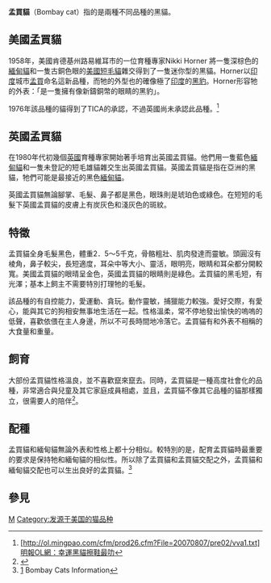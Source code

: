 {{Infobox Catbreed
| name = 孟買貓
| image = Close_up_of_a_black_domestic_cat.jpg
| imagecaption = 
| country = {{flagicon|US}}[[美國|美國]]
| ticastd=http://tica.org/public/breeds/bo/intro.php
| aacestd = http://www.aaceinc.org/pages/breeds/bom.htm
| cfastd = http://www.cfainc.org/breeds/standards/bombay.html
| acfastd = http://www.acfacat.com/breeds/standards/bombaystd.html
| ccastd = http://www.cca-afc.com/standardsBombay.html
| acfstd = https://web.archive.org/web/20041018070709/http://www.acf.asn.au/Standards/Bombay.htm
}}
'''孟買貓'''（Bombay cat）指的是兩種不同品種的黑貓。

==美國孟買貓==
1958年，美國肯德基州路易維耳市的一位育種專家Nikki Horner 將一隻深棕色的[[緬甸貓|緬甸貓]]和一隻古銅色眼的[[美國短毛貓|美國短毛貓]]雜交得到了一隻迷你型的黑貓。Horner以[[印度|印度]]城市[[孟買|孟買]]命名這新品種，而牠的外型也的確像極了[[印度|印度]]的[[黑豹|黑豹]]。Horner形容牠的外表：「是一隻擁有像新鑄銅幣的眼睛的黑豹」。

1976年該品種的貓得到了TICA的承認，不過英國尚未承認此品種。<ref name="mingpao">[http://ol.mingpao.com/cfm/prod26.cfm?File=20070807/pre02/vva1.txt]明報OL網：幸運黑貓擦鞋最叻</ref>

==英國孟買貓==
在1980年代初幾個[[英國|英國]]育種專家開始著手培育出英國孟買貓。他們用一隻藍色[[緬甸貓|緬甸貓]]和一隻未登記的短毛雄貓雜交生出英國孟買貓。英國孟買貓是指在亞洲的黑貓，牠們可能是最接近的黑色[[緬甸貓|緬甸貓]]。

英國孟買貓無論腳掌、毛髮、鼻子都是黑色，眼珠則是琥珀色或綠色。在短短的毛髮下英國孟買貓的皮膚上有炭灰色和淺灰色的斑紋。

==特徵==
孟買貓全身毛髮黑色，體重2．5～5千克，骨骼粗壯、肌肉發達而靈敏。頭圓沒有棱角，鼻子較尖，長短適度，耳朵中等大小、靈活，眼明亮，眼睛和耳朵都分開較寬。美國孟買貓的眼晴呈金色，英國孟買貓的眼睛則是綠色。孟買貓的黑毛短，有光澤；基本上飼主不需要特別打理牠的毛髮。

該品種的有自控能力，愛運動、貪玩。動作靈敏，捕獵能力較強。愛好交際，有愛心，能與其它的狗相安無事地生活在一起。性格溫柔，常不停地發出愉快的嗚嗚的低聲，喜歡依偎在主人身邊，所以不可長時間地冷落它。孟買貓有和外表不相稱的大食量和重量。

==飼育==

大部份孟買貓性格溫良，並不喜歡竄來竄去。同時，孟買貓是一種高度社會化的品種，非常適合與兒童及其它家庭成員相處，並且，孟買貓不像其它品種的貓那樣獨立，很需要人的陪伴<ref>{{Cite web|url=http://mshandong.com/gallery/2014/04/18/11-of-rare-cats-breeds/6066/|title=你可能从未听说过的11个猫的品种|author=Ye Xinye、Elly Lam|date=2014-04-29|publisher=山東週刊（SCHANTUNG）|language=zh-hans|accessdate=2014-05-07}}</ref>。

==配種==
孟買貓和緬甸貓無論外表和性格上都十分相似。較特別的是，配育孟買貓時最重要的要求是保持牠和緬甸貓的相似性。所以除了孟買貓和孟買貓交配之外，孟買貓和緬甸貓交配也可以生出良好的孟買貓。<ref name="acasites" >[http://www.acasites.co.uk/kimanicats/index.htm] Bombay Cats Information</ref>

==參見==
{{reflist}}
{{Commonscat|Bombay Cat}}

{{家猫}}

[[Category:貓品種|M]]
[[Category:发源于美国的猫品种|Category:发源于美国的猫品种]]